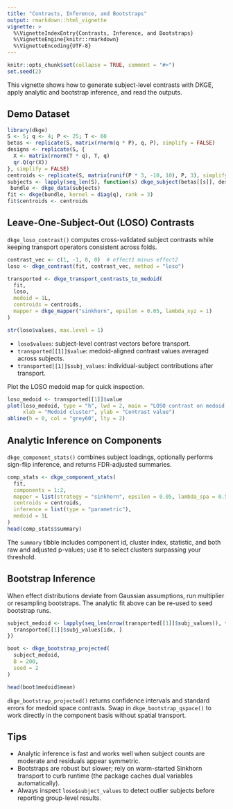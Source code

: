 ```yaml
---
title: "Contrasts, Inference, and Bootstraps"
output: rmarkdown::html_vignette
vignette: >
  %\VignetteIndexEntry{Contrasts, Inference, and Bootstraps}
  %\VignetteEngine{knitr::rmarkdown}
  %\VignetteEncoding{UTF-8}
---
```


```r
knitr::opts_chunk$set(collapse = TRUE, comment = "#>")
set.seed(2)
```

This vignette shows how to generate subject-level contrasts with DKGE, apply
analytic and bootstrap inference, and read the outputs.

## Demo Dataset

```r
library(dkge)
S <- 5; q <- 4; P <- 25; T <- 60
betas <- replicate(S, matrix(rnorm(q * P), q, P), simplify = FALSE)
designs <- replicate(S, {
  X <- matrix(rnorm(T * q), T, q)
  qr.Q(qr(X))
}, simplify = FALSE)
centroids <- replicate(S, matrix(runif(P * 3, -10, 10), P, 3), simplify = FALSE)
subjects <- lapply(seq_len(S), function(s) dkge_subject(betas[[s]], designs[[s]], id = paste0("sub", s)))
 bundle <- dkge_data(subjects)
fit <- dkge(bundle, kernel = diag(q), rank = 3)
fit$centroids <- centroids
```

## Leave-One-Subject-Out (LOSO) Contrasts

`dkge_loso_contrast()` computes cross-validated subject contrasts while keeping
transport operators consistent across folds.

```r
contrast_vec <- c(1, -1, 0, 0)  # effect1 minus effect2
loso <- dkge_contrast(fit, contrast_vec, method = "loso")

transported <- dkge_transport_contrasts_to_medoid(
  fit,
  loso,
  medoid = 1L,
  centroids = centroids,
  mapper = dkge_mapper("sinkhorn", epsilon = 0.05, lambda_xyz = 1)
)

str(loso$values, max.level = 1)
```

- `loso$values`: subject-level contrast vectors before transport.
- `transported[[1]]$value`: medoid-aligned contrast values averaged across subjects.
- `transported[[1]]$subj_values`: individual-subject contributions after transport.

Plot the LOSO medoid map for quick inspection.

```r
loso_medoid <- transported[[1]]$value
plot(loso_medoid, type = "h", lwd = 2, main = "LOSO contrast on medoid clusters",
     xlab = "Medoid cluster", ylab = "Contrast value")
abline(h = 0, col = "grey60", lty = 2)
```

## Analytic Inference on Components

`dkge_component_stats()` combines subject loadings, optionally performs
sign-flip inference, and returns FDR-adjusted summaries.

```r
comp_stats <- dkge_component_stats(
  fit,
  components = 1:2,
  mapper = list(strategy = "sinkhorn", epsilon = 0.05, lambda_spa = 0.5),
  centroids = centroids,
  inference = list(type = "parametric"),
  medoid = 1L
)
head(comp_stats$summary)
```

The `summary` tibble includes component id, cluster index, statistic, and both
raw and adjusted p-values; use it to select clusters surpassing your threshold.

## Bootstrap Inference

When effect distributions deviate from Gaussian assumptions, run multiplier or
resampling bootstraps. The analytic fit above can be re-used to seed bootstrap
runs.

```r
subject_medoid <- lapply(seq_len(nrow(transported[[1]]$subj_values)), function(idx) {
  transported[[1]]$subj_values[idx, ]
})

boot <- dkge_bootstrap_projected(
  subject_medoid,
  B = 200,
  seed = 2
)

head(boot$medoid$mean)
```

`dkge_bootstrap_projected()` returns confidence intervals and standard errors for
medoid space contrasts. Swap in `dkge_bootstrap_qspace()` to work directly in the
component basis without spatial transport.

## Tips

- Analytic inference is fast and works well when subject counts are moderate and
  residuals appear symmetric.
- Bootstraps are robust but slower; rely on warm-started Sinkhorn transport to
  curb runtime (the package caches dual variables automatically).
- Always inspect `loso$subject_values` to detect outlier subjects before
  reporting group-level results.
